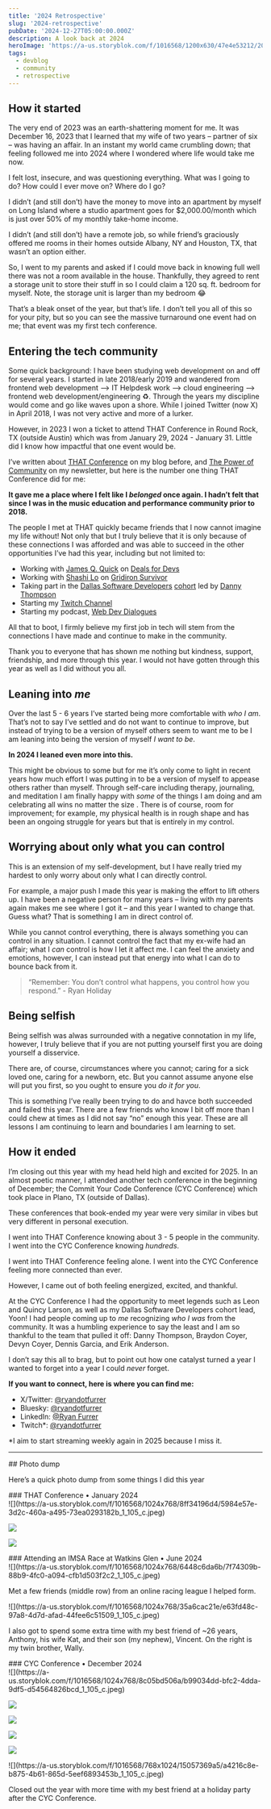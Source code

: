 ```yaml
---
title: '2024 Retrospective'
slug: '2024-retrospective'
pubDate: '2024-12-27T05:00:00.000Z'
description: A look back at 2024
heroImage: 'https://a-us.storyblok.com/f/1016568/1200x630/47e4e53212/2024-12-27-2024-retrospective.png'
tags:
  - devblog
  - community
  - retrospective
---
```


## How it started

The very end of 2023 was an earth-shattering moment for me. It was December 16, 2023 that I learned that my wife of two years – partner of six – was having an affair. In an instant my world came crumbling down; that feeling followed me into 2024 where I wondered where life would take me now.

I felt lost, insecure, and was questioning everything. What was I going to do? How could I ever move on? Where do I go?

I didn’t (and still don’t) have the money to move into an apartment by myself on Long Island where a studio apartment goes for $2,000.00/month which is just over 50% of my monthly take-home income.

I didn’t (and still don’t) have a remote job, so while friend’s graciously offered me rooms in their homes outside Albany, NY and Houston, TX, that wasn’t an option either.

So, I went to my parents and asked if I could move back in knowing full well there was not a room available in the house. Thankfully, they agreed to rent a storage unit to store their stuff in so I could claim a 120 sq. ft. bedroom for myself. Note, the storage unit is larger than my bedroom 😂

That’s a bleak onset of the year, but that’s life. I don’t tell you all of this so for your pity, but so you can see the massive turnaround one event had on me; that event was my first tech conference.

## Entering the tech community

Some quick background: I have been studying web development on and off for several years. I started in late 2018/early 2019 and wandered from frontend web development —&gt; IT Helpdesk work —&gt; cloud engineering —&gt; frontend web development/engineering ♻️. Through the years my discipline would come and go like waves upon a shore. While I joined Twitter (now X) in April 2018, I was not very active and more of a lurker.

However, in 2023 I won a ticket to attend THAT Conference in Round Rock, TX (outside Austin) which was from January 29, 2024 - January 31. Little did I know how impactful that one event would be.

I’ve written about [THAT Conference](https://ryanfurrer.com/blog/that-conference/) on my blog before, and [The Power of Community](https://ryanfurrer.beehiiv.com/p/the-power-of-community) on my newsletter, but here is the number one thing THAT Conference did for me:

**It gave me a place where I felt like I _belonged_ once again. I hadn’t felt that since I was in the music education and performance community prior to 2018.**

The people I met at THAT quickly became friends that I now cannot imagine my life without! Not only that but I truly believe that it is only because of these connections I was afforded and was able to succeed in the other opportunities I’ve had this year, including but not limited to:

- Working with [James Q. Quick](https://www.jamesqquick.com/) on [Deals for Devs](https://www.dealsfordevs.com/)
- Working with [Shashi Lo](https://www.linkedin.com/in/shashilo/) on [Gridiron Survivor](https://www.gridironsurvivor.com/login)
- Taking part in the [Dallas Software Developers](https://www.dallassoftwaredevelopers.org/) [cohort](https://www.dallassoftwaredevelopers.org/cohorts) led by [Danny Thompson](https://www.dthompsondev.com/)
- Starting my [Twitch Channel](https://www.twitch.tv/ryandotfurrer)
- Starting my podcast, [Web Dev Dialogues](https://www.webdevdialogues.com/)

All that to boot, I firmly believe my first job in tech will stem from the connections I have made and continue to make in the community.

Thank you to everyone that has shown me nothing but kindness, support, friendship, and more through this year. I would not have gotten through this year as well as I did without you all.

## Leaning into _me_

Over the last 5 - 6 years I’ve started being more comfortable with _who I am_. That’s not to say I’ve settled and do not want to continue to improve, but instead of trying to be a version of myself others seem to want me to be I am leaning into being the version of myself _I want to be_.

**In 2024 I leaned even more into this.**

This might be obvious to some but for me it’s only come to light in recent years how much effort I was putting in to be a version of myself to appease others rather than myself. Through self-care including therapy, journaling, and meditation I am finally happy with _some_ of the things I am doing and am celebrating all wins no matter the size . There is of course, room for improvement; for example, my physical health is in rough shape and has been an ongoing struggle for years but that is entirely in my control.

## Worrying about only what you can control

This is an extension of my self-development, but I have really tried my hardest to only worry about only what I can directly control.

For example, a major push I made this year is making the effort to lift others up. I have been a negative person for many years – living with my parents again makes me see where I got it – and this year I wanted to change that. Guess what? That is something I am in direct control of.

While you cannot control everything, there is always something you can control in any situation. I cannot control the fact that my ex-wife had an affair; what I _can_ control is how I let it affect me. I can feel the anxiety and emotions, however, I can instead put that energy into what I can do to bounce back from it.

> “Remember: You don’t control what happens, you control how you respond.” - Ryan Holiday

## Being selfish

Being selfish was alwas surrounded with a negative connotation in my life, however, I truly believe that if you are not putting yourself first you are doing yourself a disservice.

There are, of course, circumstances where you cannot; caring for a sick loved one, caring for a newborn, etc. But you cannot assume anyone else will put you first, so you ought to ensure you _do it for you_.

This is something I’ve really been trying to do and havce both succeeded and failed this year. There are a few friends who know I bit off more than I could chew at times as I did not say “no” enough this year. These are all lessons I am continuing to learn and boundaries I am learning to set.

## How it ended

I’m closing out this year with my head held high and excited for 2025. In an almost poetic manner, I attended another tech conference in the beginning of December; the Commit Your Code Conference (CYC Conference) which took place in Plano, TX (outside of Dallas).

These conferences that book-ended my year were very similar in vibes but very different in personal execution.

I went into THAT Conference knowing about 3 - 5 people in the community. I went into the CYC Conference knowing _hundreds_.

I went into THAT Conference feeling alone. I went into the CYC Conference feeling more connected than ever.

However, I came out of both feeling energized, excited, and thankful.

At the CYC Conference I had the opportunity to meet legends such as Leon and Quincy Larson, as well as my Dallas Software Developers cohort lead, Yoon! I had people coming up to _me_ recognizing _who I was_ from the community. It was a humbling experience to say the least and I am so thankful to the team that pulled it off: Danny Thompson, Braydon Coyer, Devyn Coyer, Dennis Garcia, and Erik Anderson.

I don’t say this all to brag, but to point out how one catalyst turned a year I wanted to forget into a year I could _never_ forget.

**If you want to connect, here is where you can find me:**

- X/Twitter: [@ryandotfurrer](https://x.com/ryandotfurrer)
- Bluesky: [@ryandotfurrer](https://bsky.app/profile/ryandotfurrer.bsky.social)
- LinkedIn: [@Ryan Furrer](https://www.linkedin.com/in/ryanfurrer/)
- Twitch\*: [@ryandotfurrer](https://www.twitch.tv/ryandotfurrer)

\*I aim to start streaming weekly again in 2025 because I miss it.

---

<section>
## Photo dump

Here’s a quick photo dump from some things I did this year

<section>
### THAT Conference • January 2024
<div className="grid grid-cols-2 gap-4">
![](https://a-us.storyblok.com/f/1016568/1024x768/8ff34196d4/5984e57e-3d2c-460a-a495-73ea0293182b_1_105_c.jpeg)

![](https://a-us.storyblok.com/f/1016568/1024x768/31dcdbfc9d/4379f536-7618-40fd-9f22-add1672bbb89_1_105_c.jpeg)

![](https://a-us.storyblok.com/f/1016568/1024x768/d03a5a30a9/d6ea9574-1783-4e61-b8a2-214decee1d9e_1_105_c.jpeg)

</div>
</section>

<section>
### Attending an IMSA Race at Watkins Glen • June 2024

<div className="grid grid-cols-2 gap-4">   
<div>     
![](https://a-us.storyblok.com/f/1016568/1024x768/6448c6da6b/7f74309b-88b9-4fc0-a094-cfb1d503f2c2_1_105_c.jpeg)

Met a few friends (middle row) from an online racing league I helped form.

</div>
<div>
![](https://a-us.storyblok.com/f/1016568/1024x768/35a6cac21e/e63fd48c-97a8-4d7d-afad-44fee6c51509_1_105_c.jpeg)

I also got to spend some extra time with my best friend of ~26 years, Anthony, his wife Kat, and their son (my nephew), Vincent. On the right is my twin brother, Wally.

</div>
</div>
</section>

<section>
### CYC Conference • December 2024

<div className="grid grid-cols-2 gap-4">
![](https://a-us.storyblok.com/f/1016568/1024x768/8c05bd506a/b99034dd-bfc2-4dda-9df5-d54564826bcd_1_105_c.jpeg)

![](https://a-us.storyblok.com/f/1016568/1024x768/989ffea841/fa614777-db02-4e04-a85b-5bc522c16eb1_1_105_c.jpeg)

![](https://a-us.storyblok.com/f/1016568/768x1024/d12787df74/2d9d41e9-111e-4de1-bba4-0838f0d870be_1_105_c.jpeg)

![](https://a-us.storyblok.com/f/1016568/1024x768/581839c855/1ef625a2-d7df-4660-a8fd-dc392af987be_1_105_c.jpeg)

![](https://a-us.storyblok.com/f/1016568/665x1182/dc163c0ec5/20e4d34c-ac38-4234-981c-caf08e854872_1_105_c.jpeg)

<div>
![](https://a-us.storyblok.com/f/1016568/768x1024/15057369a5/a4216c8e-b875-4b61-865d-5eef6893453b_1_105_c.jpeg)

Closed out the year with more time with my best friend at a holiday party after the CYC Conference.

</div>
</div>
</section>

</section>
